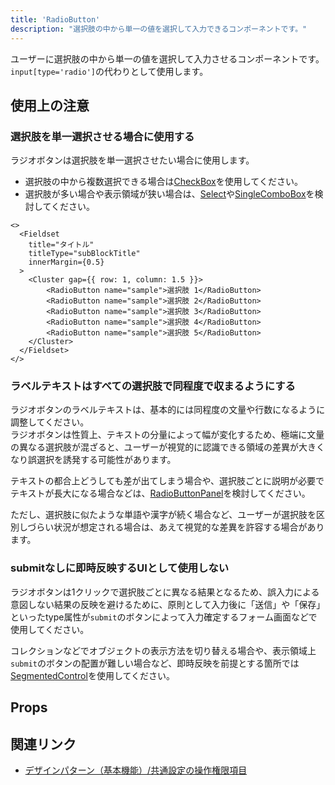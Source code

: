 ```yaml
---
title: 'RadioButton'
description: "選択肢の中から単一の値を選択して入力できるコンポーネントです。"
---
```



ユーザーに選択肢の中から単一の値を選択して入力させるコンポーネントです。
`input[type='radio']`の代わりとして使用します。

<ComponentStory name="RadioButton" />

## 使用上の注意

### 選択肢を単一選択させる場合に使用する

ラジオボタンは選択肢を単一選択させたい場合に使用します。

- 選択肢の中から複数選択できる場合は[CheckBox](/products/components/check-box/)を使用してください。
- 選択肢が多い場合や表示領域が狭い場合は、[Select](/products/components/select/)や[SingleComboBox](/products/components/combo-box/singe-combo-box)を検討してください。

```tsx editable codeBlock
<>
  <Fieldset
    title="タイトル"
    titleType="subBlockTitle"
    innerMargin={0.5}
  >
    <Cluster gap={{ row: 1, column: 1.5 }}>
        <RadioButton name="sample">選択肢 1</RadioButton>
        <RadioButton name="sample">選択肢 2</RadioButton>
        <RadioButton name="sample">選択肢 3</RadioButton>
        <RadioButton name="sample">選択肢 4</RadioButton>
        <RadioButton name="sample">選択肢 5</RadioButton>
    </Cluster>
  </Fieldset>
</>
```

### ラベルテキストはすべての選択肢で同程度で収まるようにする

ラジオボタンのラベルテキストは、基本的には同程度の文量や行数になるように調整してください。  
ラジオボタンは性質上、テキストの分量によって幅が変化するため、極端に文量の異なる選択肢が混ざると、ユーザーが視覚的に認識できる領域の差異が大きくなり誤選択を誘発する可能性があります。

テキストの都合上どうしても差が出てしまう場合や、選択肢ごとに説明が必要でテキストが長大になる場合などは、[RadioButtonPanel](/products/components/radio-button-panel/)を検討してください。

ただし、選択肢に似たような単語や漢字が続く場合など、ユーザーが選択肢を区別しづらい状況が想定される場合は、あえて視覚的な差異を許容する場合があります。

### submitなしに即時反映するUIとして使用しない

ラジオボタンは1クリックで選択肢ごとに異なる結果となるため、誤入力による意図しない結果の反映を避けるために、原則として入力後に「送信」や「保存」といったtype属性が`submit`のボタンによって入力確定するフォーム画面などで使用してください。  

コレクションなどでオブジェクトの表示方法を切り替える場合や、表示領域上`submit`のボタンの配置が難しい場合など、即時反映を前提とする箇所では[SegmentedControl](/products/components/segmented-control/)を使用してください。


## Props

<ComponentPropsTable name="RadioButton" />

## 関連リンク

- [デザインパターン（基本機能）/共通設定の操作権限項目](/products/design-patterns-core-features/access-control-setting-pattern/)